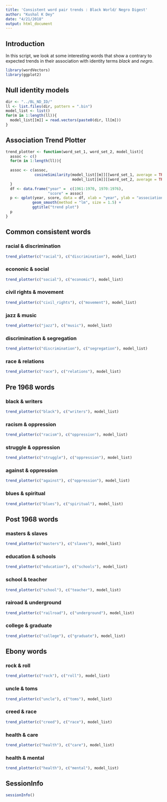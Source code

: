 ```yaml
---
title: 'Consistent word pair trends : Black World/ Negro Digest'
author: "Kushal K Dey"
date: "4/21/2018"
output: html_document
---
```


## Introduction

In this script, we look at some interesting words that show a contrary to 
expected trends in their association with identity terms *black* and *negro*.

```r
library(wordVectors)
library(ggplot2)
```


## Null identity models

```r
dir <- "../BL_ND_ID/"
ll <- list.files(dir, pattern = ".bin")
model_list <- list()
for(m in 1:length(ll)){
  model_list[[m]] = read.vectors(paste0(dir, ll[m]))
}
```

## Association Trend Plotter 

```r
trend_plotter <- function(word_set_1, word_set_2, model_list){
  assoc <- c()
  for(m in 1:length(ll)){
  
  assoc <- c(assoc, 
             cosineSimilarity(model_list[[m]][[word_set_1, average = TRUE]], 
                              model_list[[m]][[word_set_2, average = TRUE]]))
  }
  df <- data.frame("year" =  c(1961:1970, 1970:1976),
                   "score" = assoc)
  p <- qplot(year, score, data = df, xlab = "year", ylab = "association score") +  
            geom_smooth(method = "lm", size = 1.5) +
            ggtitle("trend plot")
  p
}
```

## Common consistent words

### racial & discrimination 

```r
trend_plotter(c("racial"), c("discrimination"), model_list)
```


### econonic & social

```r
trend_plotter(c("social"), c("economic"), model_list)
```


### civil rights & movement

```r
trend_plotter(c("civil_rights"), c("movement"), model_list)
```

### jazz & music

```r
trend_plotter(c("jazz"), c("music"), model_list)
```


### discrimination & segregation

```r
trend_plotter(c("discrimination"), c("segregation"), model_list)
```


### race & relations

```r
trend_plotter(c("race"), c("relations"), model_list)
```

## Pre 1968 words

### black &  writers

```r
trend_plotter(c("black"), c("writers"), model_list)
```

### racism & oppression

```r
trend_plotter(c("racism"), c("oppression"), model_list)
```

### struggle & oppression

```r
trend_plotter(c("struggle"), c("oppression"), model_list)
```


### against & oppression

```r
trend_plotter(c("against"), c("oppression"), model_list)
```


### blues & spiritual

```r
trend_plotter(c("blues"), c("spiritual"), model_list)
```

## Post 1968 words

### masters & slaves

```r
trend_plotter(c("masters"), c("slaves"), model_list)
```

### education & schools

```r
trend_plotter(c("education"), c("schools"), model_list)
```

### school & teacher

```r
trend_plotter(c("school"), c("teacher"), model_list)
```

### rairoad & underground

```r
trend_plotter(c("railroad"), c("underground"), model_list)
```


### college & graduate

```r
trend_plotter(c("college"), c("graduate"), model_list)
```


## Ebony words 

### rock & roll

```r
trend_plotter(c("rock"), c("roll"), model_list)
```

### uncle & toms

```r
trend_plotter(c("uncle"), c("toms"), model_list)
```

### creed & race

```r
trend_plotter(c("creed"), c("race"), model_list)
```

### health & care 

```r
trend_plotter(c("health"), c("care"), model_list)
```


### health & mental

```r
trend_plotter(c("health"), c("mental"), model_list)
```

## SessionInfo

```r
sessionInfo()
```




